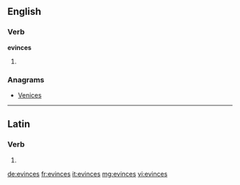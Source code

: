 ==English==

===Verb===
'''evinces'''

# {{third-person singular of|[[evince]]}}

===Anagrams===
* [[Venices#English|Venices]]

----

==Latin==

===Verb===
{{la-verb-form|ēvincēs}}

# {{conjugation of|evinco|ēvincō|2|s|fut|act|ind|lang=la}}

[[de:evinces]]
[[fr:evinces]]
[[it:evinces]]
[[mg:evinces]]
[[vi:evinces]]
